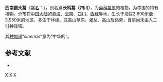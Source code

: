 {{Speciesbox
| taxon = Artemisia sinensis
| binomial_authority = (Pamp.) Y.Ling et [[凌元洁|Y. R. Ling]], 1980
| synonyms =
* ''Artemisia strongylocephala'' f. ''genuina'' Pamp., 1926
* ''Artemisia strongylocephala'' var. ''sinensis'' Pamp.
}}

'''西南圆头蒿'''（[[学名|学名]]：{{lang|la|''Artemisia sinensis''}}），別名爲'''长柄蒿（四川）'''，为[[菊科|菊科]][[蒿属|蒿属]]的植物，为中国的特有植物。分布在[[中国大陆|中国大陆]]的[[青海|青海]]、[[云南|云南]]、[[四川|四川]]、[[西藏|西藏]]等地，生长于海拔2,600米至3,950米的地区，多生于林缘、亚高山草原、灌丛、高山及路旁，目前尚未由人工引种栽培。

其[[种加词|种加词]]“''sinensis''”意为“中华的”。

== 参考文献 ==
<div class="references-small">
* {{cite web| url =http://www.bioinfo.cn/db05/KmzwSpecies.php?action=view&id=4234| title =西南圆头蒿| work =《中国高等植物数据库全库》| publisher =中国科学院微生物研究所| author =昆明植物研究所| accessdate =2009-02-24| deadurl =yes| archiveurl =https://web.archive.org/web/20160305030356/http://www.bioinfo.cn/db05/KmzwSpecies.php?action=view&id=4234| archivedate =2016-03-05| df =}}
</div>

{{taxonbar}}
[[Category:蒿属|X]]
[[Category:中国特有植物|X]]
[[Category:1980年描述的植物|X]]